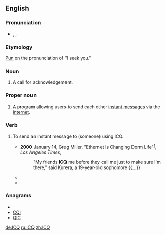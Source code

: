 {{wikipedia}}
==English==

===Pronunciation===
* {{enPR|ī"sē-kyū'}}, {{IPA|/ˌaɪsiːˈkjuː/}}, {{SAMPA|/%aIsi:"kju:/}}

===Etymology===
[[pun|Pun]] on the pronunciation of "I seek you."

===Noun===
{{en-noun}}

# {{hamradio}} A call for acknowledgement.

===Proper noun===
{{en-proper noun}}

# {{internet}} A program allowing users to send each other [[instant message]]s via the [[internet]].

===Verb===
{{en-verb}}

# {{transitive|internet}} To send an instant message to (someone) using ICQ.
#* '''2000''' January 14, Greg Miller, "Ethernet Is Changing Dorm Life"<sup>[http://pqasb.pqarchiver.com/latimes/access/47965739.html?dids=47965739:47965739&FMT=ABS&FMTS=ABS:FT]</sup>, ''Los Angeles Times'',
#*: "My friends '''ICQ''' me before they call me just to make sure I'm there," said Kurera, a 19-year-old sophomore {{...}}
#* {{quote-book|2002|Mike Savage|Lake Effect|url=http://books.google.com/books?id=FYPXCIFASH4C|isbn=1886028443|page=94|publisher=Savage Press <!-- apparently a legitimate publisher -->
|passage=I'll log-on in Hawaii.  If needed we can '''ICQ''' from there.}}
#* {{quote-book|2004|Michael C. Westwood|Meeting the President|url=http://books.google.com/books?id=yWYv1sgNue8C|isbn=1589612973|page=94
|passage=It shut him up. Never had him '''ICQ''' me again.}}

===Anagrams===
* {{alphagram|ciq}}
* [[CQI#English|CQI]]
* [[QIC#English|QIC]]

[[de:ICQ]]
[[ru:ICQ]]
[[zh:ICQ]]